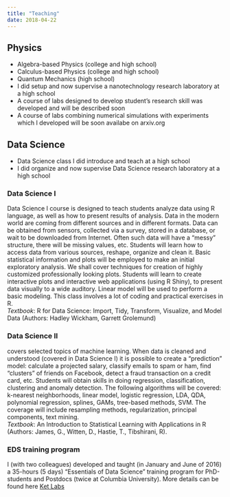 ```yaml
---
title: "Teaching"
date: 2018-04-22
---
```


## Physics

* Algebra-based Physics (college and high school)
* Calculus-based Physics (college and high school)
* Quantum Mechanics (high school)
* I did setup and now supervise a nanotechnology research laboratory at a high school
* A course of labs designed to develop student's research skill was developed and will be described soon 
* A course of labs combining numerical simulations with experiments which I developed will be soon availabe on arxiv.org

## Data Science

* Data Science class I did introduce and teach at a high school
* I did organize and now supervise Data Science research laboratory at a high school

### Data Science I

Data Science I course is designed to teach students analyze data using R language, as well as how to present results of analysis. Data in the modern world are coming from different sources and in different formats. Data can be obtained from sensors, collected via a survey, stored in a database, or wait to be downloaded from Internet. Often such data will have a "messy" structure, there will be missing values, etc. Students will learn how to access data from various sources, reshape, organize and clean it. Basic statistical information and plots will be employed to make an initial exploratory analysis. We shall cover techniques for creation of highly customized professionally looking plots. Students will learn to create interactive plots and interactive web applications (using R Shiny), to present data visually to a wide auditory. Linear model will be used to perform a basic modeling. This class involves a lot of coding and practical exercises in R.    
_Textbook_: R for Data Science: Import, Tidy, Transform, Visualize, and Model Data (Authors: Hadley Wickham, Garrett Grolemund)

### Data Science II 
covers selected topics of machine learning. When data is cleaned and understood (covered in Data Science I) it is possible to create a "prediction" model: calculate a projected salary, classify emails to spam or ham, find "clusters" of friends on Facebook, detect a fraud transaction on a credit card, etc. Students will obtain skills in doing regression, classification, clustering and anomaly detection. The following algorithms will be covered: k-nearest neighborhoods, linear model, logistic regression, LDA, QDA, polynomial regression, splines, GAMs, tree-based methods, SVM. The coverage will include resampling methods, regularization, principal components, text mining.    
_Textbook_: An Introduction to Statistical Learning with Applications in R (Authors: James, G., Witten, D., Hastie, T., Tibshirani, R). 

### EDS training program 

I (with two colleagues) developed and taught (in January and June of 2016) a 35-hours (5 days) "Essentials of Data Science" training program for PhD-students and Postdocs (twice at Columbia University). More details can be found here [Ket Labs](http://www.ket-labs.com/)   

